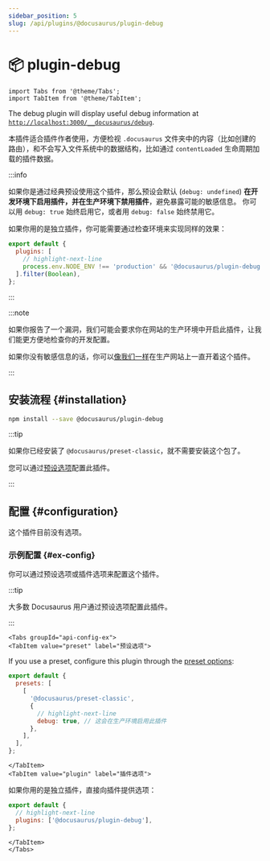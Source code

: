 ```yaml
---
sidebar_position: 5
slug: /api/plugins/@docusaurus/plugin-debug
---
```


# 📦 plugin-debug

```mdx-code-block
import Tabs from '@theme/Tabs';
import TabItem from '@theme/TabItem';
```

The debug plugin will display useful debug information at [`http://localhost:3000/__docusaurus/debug`](http://localhost:3000/__docusaurus/debug).

本插件适合插件作者使用，方便检视 `.docusaurus` 文件夹中的内容（比如创建的路由），和不会写入文件系统中的数据结构，比如通过 `contentLoaded` 生命周期加载的插件数据。

:::info

如果你是通过经典预设使用这个插件，那么预设会默认 (`debug: undefined`) **在开发环境下启用插件，并在生产环境下禁用插件**，避免暴露可能的敏感信息。 你可以用 `debug: true` 始终启用它，或者用 `debug: false` 始终禁用它。

如果你用的是独立插件，你可能需要通过检查环境来实现同样的效果：

```js title="docusaurus.config.js"
export default {
  plugins: [
    // highlight-next-line
    process.env.NODE_ENV !== 'production' && '@docusaurus/plugin-debug',
  ].filter(Boolean),
};
```

:::

:::note

如果你报告了一个漏洞，我们可能会要求你在网站的生产环境中开启此插件，让我们能更方便地检查你的开发配置。

如果你没有敏感信息的话，你可以[像我们一样](/__docusaurus/debug)在生产网站上一直开着这个插件。

:::

## 安装流程 {#installation}

```bash npm2yarn
npm install --save @docusaurus/plugin-debug
```

:::tip

如果你已经安装了 `@docusaurus/preset-classic`，就不需要安装这个包了。

您可以通过[预设选项](../../using-plugins.mdx#docusauruspreset-classic)配置此插件。

:::

## 配置 {#configuration}

这个插件目前没有选项。

### 示例配置 {#ex-config}

你可以通过预设选项或插件选项来配置这个插件。

:::tip

大多数 Docusaurus 用户通过预设选项配置此插件。

:::

```mdx-code-block
<Tabs groupId="api-config-ex">
<TabItem value="preset" label="预设选项">
```

If you use a preset, configure this plugin through the [preset options](../../using-plugins.mdx#docusauruspreset-classic):

```js title="docusaurus.config.js"
export default {
  presets: [
    [
      '@docusaurus/preset-classic',
      {
        // highlight-next-line
        debug: true, // 这会在生产环境启用此插件
      },
    ],
  ],
};
```

```mdx-code-block
</TabItem>
<TabItem value="plugin" label="插件选项">
```

如果你用的是独立插件，直接向插件提供选项：

```js title="docusaurus.config.js"
export default {
  // highlight-next-line
  plugins: ['@docusaurus/plugin-debug'],
};
```

```mdx-code-block
</TabItem>
</Tabs>
```

